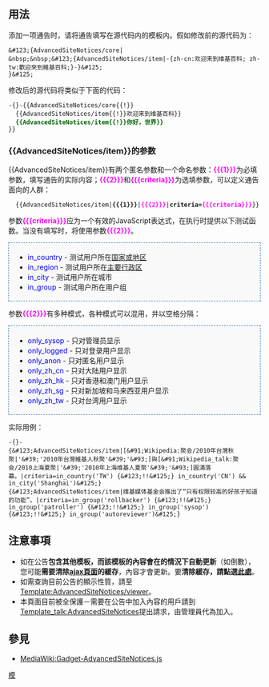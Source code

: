 <includeonly><!-- /ajax --></includeonly><noinclude>{{Documentation subpage}}</noinclude>
<!-- 在本行下編輯模板說明 -->
== 用法 ==
添加一项通告时，请将通告填写在源代码内的{{tl|AdvancedSiteNotices/core}}模板内。假如修改前的源代码为：
<pre style="background: #F9F9F9; border: 1px dashed #2F6FAB;">
&#123;{AdvancedSiteNotices/core|
&nbsp;&nbsp;&#123;{AdvancedSiteNotices/item|-{zh-cn:欢迎来到维基百科; zh-tw:歡迎來到維基百科;}-}&#125;
}&#125;
</pre>

修改后的源代码将类似于下面的代码：
 -{}-&#123;{AdvancedSiteNotices/core{{!}}
 &nbsp;&nbsp;&#123;{AdvancedSiteNotices/item{{!}}欢迎来到维基百科}&#125;
 <span style="color:darkgreen;">&nbsp;&nbsp;'''&#123;{AdvancedSiteNotices/item{{!}}你好，世界}&#125;'''</span>
 }&#125;<!-- |style="background: #F9F9F9; border: 1px dashed #2F6FAB;"|class=mw-code -->

=== &#123;{AdvancedSiteNotices/item}&#125;的参数 ===
&#123;{AdvancedSiteNotices/item}&#125;有两个匿名参数和一个命名参数：'''<span style="color:#FF00FF;">{&#123;{1}&#125;}</span>'''为必填参数，填写通告的实际内容；'''<span style="color:#FF00FF;">{&#123;{2}&#125;}</span>'''和'''<span style="color:#FF00FF;">{&#123;{criteria}&#125;}</span>'''为选填参数，可以定义通告面向的人群：
<!--<pre style="background: #F9F9F9; border: 1px dashed #2F6FAB">-->
 &nbsp;&nbsp;&#123;{AdvancedSiteNotices/item|'''<span style="color:#F-F00FF;">{&#123;{1}&#125;}</span>'''|'''<span style="color:#FF00FF;">{&#123;{2}&#125;}</span>'''|'''criteria=<span style="color:#FF00FF;">{&#123;{criteria}&#125;}</span>'''}&#125;

参数'''<span style="color:#FF00FF;">{&#123;{criteria}&#125;}</span>'''应为一个有效的JavaScript表达式，在执行时提供以下测试函数。当没有填写时，将使用参数'''<span style="color:#FF00FF;">{&#123;{2}&#125;}</span>'''。
<div style="background: #F9F9F9; border: 1px dashed #2F6FAB; padding: 0.3em 1em;">
* <span style="color:blue;">in_country</span> - 测试用户所在[[ISO 3166-1|国家或地区]]
* <span style="color:blue;">in_region</span> - 测试用户所在[[ISO 3166-2|主要行政区]]
* <span style="color:blue;">in_city</span> - 测试用户所在城市
* <span style="color:blue;">in_group</span> - 测试用户所在用户组
</div>

参数'''<span style="color:#FF00FF;">{&#123;{2}&#125;}</span>'''有多种模式，各种模式可以混用，并以空格分隔：
<div style="background: #F9F9F9; border: 1px dashed #2F6FAB; padding: 0.3em 1em;">
* <span style="color:blue;">only_sysop</span> - 只对管理员显示
* <span style="color:blue;">only_logged</span> - 只对登录用户显示
* <span style="color:blue;">only_anon</span> - 只对匿名用户显示
* <span style="color:blue;">only_zh_cn</span> - 只对大陆用户显示
* <span style="color:blue;">only_zh_hk</span> - 只对香港和澳门用户显示
* <span style="color:blue;">only_zh_sg</span> - 只对新加坡和马来西亚用户显示
* <span style="color:blue;">only_zh_tw</span> - 只对台湾用户显示
</div>

实际用例：
<pre style="background: #F9F9F9; border: 1px dashed #2F6FAB">-{}-
{&#123;AdvancedSiteNotices/item|[&#91;Wikipedia:聚会/2010年台灣秋聚|'&#39;'2010年台灣維基人秋聚'&#39;'&#93;]與[&#91;Wikipedia_talk:聚会/2010上海夏聚|'&#39;'2010年上海维基人夏聚'&#39;'&#93;]圓滿落幕。|criteria=in_country('TW') {&#123;!!&#125;} in_country('CN') && in_city('Shanghai')&#125;}
{&#123;AdvancedSiteNotices/item|维基媒体基金会推出了“只有权限较高的好孩子知道的功能”。|criteria=in_group('rollbacker') {&#123;!!&#125;} in_group('patroller') {&#123;!!&#125;} in_group('sysop') {&#123;!!&#125;} in_group('autoreviewer')&#125;}
</pre>

== 注意事項 ==
* 如在公告'''包含其他模板，而該模板的內容會在{{color|red|不用編輯}}的情況下自動更新'''（如倒數），您可能'''需要清除[[Template:AdvancedSiteNotices/ajax|ajax頁面]]的緩存'''，內容才會更新。要'''清除緩存，請點選[[Special:Purge/Template:AdvancedSiteNotices/ajax|<span class="plainlinks">此處</span>]]'''。
* 如需查詢目前公告的顯示性質，請至[[Template:AdvancedSiteNotices/viewer]]。
* 本頁面目前被全保護－需要在公告中加入內容的用戶請到[[Template_talk:AdvancedSiteNotices]]提出請求，由管理員代為加入。

== 參見 ==
* [[MediaWiki:Gadget-AdvancedSiteNotices.js]]
<includeonly>
<!-- 本行下加入模板的分類 -->
[[category:公告栏|模]]
[[Category:辅助模板|{{PAGENAME}}]]
</includeonly>
